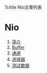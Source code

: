 %title Nio文章列表
=Nio=

# [[nio/c_1_summary|简介 ]]
# [[nio/c_2_buffer|Buffer]]
# [[nio/c_3_channels|通道]]
# [[nio/c_4_selectors|选择器 ]]
# [[nio/test|测试数据]]
